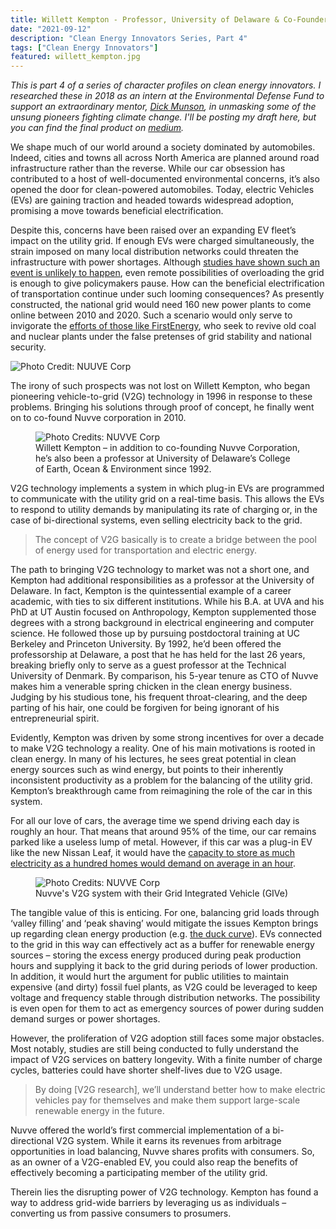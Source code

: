 ```yaml
---
title: Willett Kempton - Professor, University of Delaware & Co-Founder, Nuvve Corporation
date: "2021-09-12"
description: "Clean Energy Innovators Series, Part 4"
tags: ["Clean Energy Innovators"]
featured: willett_kempton.jpg
---
```

*This is part 4 of a series of character profiles on clean energy innovators.
I researched these in 2018 as an intern at the Environmental Defense Fund to support
an extraordinary mentor, [Dick Munson](https://medium.com/@dickmunson), in 
unmasking some of the unsung pioneers fighting climate change.
I'll be posting my draft here, but you can find the final product on
[medium](https://medium.com/the-fourth-wave/meet-the-innovators-battling-climate-change-d23b04642d0f).*

We shape much of our world around a society dominated by automobiles. Indeed, cities and towns all across North America are planned around road infrastructure rather than the reverse. While our car obsession has contributed to a host of well-documented environmental concerns, it’s also opened the door for clean-powered automobiles. Today, electric Vehicles (EVs) are gaining traction and headed towards widespread adoption, promising a move towards beneficial electrification.

Despite this, concerns have been raised over an expanding EV fleet’s impact on the utility grid. If enough EVs were charged simultaneously, the strain imposed on many local distribution networks could threaten the infrastructure with power shortages. Although [studies have shown such an event is unlikely to happen](http://blogs.edf.org/energyexchange/2013/11/18/pecan-streets-study-shows-electric-vehicles-wont-overload-the-electric-grid/), even remote possibilities of overloading the grid is enough to give policymakers pause. How can the beneficial electrification of transportation continue under such looming consequences? As presently constructed, the national grid would need 160 new power plants to come online between 2010 and 2020. Such a scenario would only serve to invigorate the [efforts of those like FirstEnergy](https://www.cleveland.com/business/2018/03/firstenergy_asks_doe_for_emerg.html), who seek to revive old coal and nuclear plants under the false pretenses of grid stability and national security.

![Photo Credit: NUUVE Corp](./nuvve.jpg)

The irony of such prospects was not lost on Willett Kempton, who began pioneering vehicle-to-grid (V2G) technology in 1996 in response to these problems. Bringing his solutions through proof of concept, he finally went on to co-found Nuvve corporation in 2010.

<figure>
  <img
    src="./willett_kempton.jpg"
    alt="Photo Credits: NUVVE Corp"
  />
  <figcaption>
    Willett Kempton – in addition to co-founding Nuvve Corporation, he’s also been a professor at University of Delaware’s College of Earth, Ocean & Environment since 1992.
  </figcaption>
</figure>

V2G technology implements a system in which plug-in EVs are programmed to communicate with the utility grid on a real-time basis. This allows the EVs to respond to utility demands by manipulating its rate of charging or, in the case of bi-directional systems, even selling electricity back to the grid.

> The concept of V2G basically is to create a bridge between the pool of energy used for transportation and electric energy.

The path to bringing V2G technology to market was not a short one, and Kempton had additional responsibilities as a professor at the University of Delaware. In fact, Kempton is the quintessential example of a career academic, with ties to six different institutions. While his B.A. at UVA and his PhD at UT Austin focused on Anthropology, Kempton supplemented those degrees with a strong background in electrical engineering and computer science. He followed those up by pursuing postdoctoral training at UC Berkeley and Princeton University. By 1992, he’d been offered the professorship at Delaware, a post that he has held for the last 26 years, breaking briefly only to serve as a guest professor at the Technical University of Denmark. By comparison, his 5-year tenure as CTO of Nuvve makes him a venerable spring chicken in the clean energy business. Judging by his studious tone, his frequent throat-clearing, and the deep parting of his hair, one could be forgiven for being ignorant of his entrepreneurial spirit.

Evidently, Kempton was driven by some strong incentives for over a decade to make V2G technology a reality. One of his main motivations is rooted in clean energy. In many of his lectures, he sees great potential in clean energy sources such as wind energy, but points to their inherently inconsistent productivity as a problem for the balancing of the utility grid. Kempton’s breakthrough came from reimagining the role of the car in this system.

For all our love of cars, the average time we spend driving each day is roughly an hour. That means that around 95% of the time, our car remains parked like a useless lump of metal. However, if this car was a plug-in EV like the new Nissan Leaf, it would have the [capacity to store as much electricity as a hundred homes would demand on average in an hour](https://www.greentechmedia.com/articles/read/why-is-vehicle-to-grid-taking-so-long-to-happen#gs.rpd_zcg).

<figure>
  <img
    src="./nuvve_v2g.png"
    alt="Photo Credits: NUVVE Corp"
  />
  <figcaption>
    Nuvve's V2G system with their Grid Integrated Vehicle (GIVe)
  </figcaption>
</figure>

The tangible value of this is enticing. For one, balancing grid loads through ‘valley filling’ and ‘peak shaving’ would mitigate the issues Kempton brings up regarding clean energy production (e.g. [the duck curve](https://www.youtube.com/watch?v=YYLzss58CLs)). EVs connected to the grid in this way can effectively act as a buffer for renewable energy sources – storing the excess energy produced during peak production hours and supplying it back to the grid during periods of lower production. In addition, it would hurt the argument for public utilities to maintain expensive (and dirty) fossil fuel plants, as V2G could be leveraged to keep voltage and frequency stable through distribution networks. The possibility is even open for them to act as emergency sources of power during sudden demand surges or power shortages.

However, the proliferation of V2G adoption still faces some major obstacles. Most notably, studies are still being conducted to fully understand the impact of V2G services on battery longevity. With a finite number of charge cycles, batteries could have shorter shelf-lives due to V2G usage.

> By doing [V2G research], we’ll understand better how to make electric vehicles pay for themselves and make them support large-scale renewable energy in the future.

Nuvve offered the world’s first commercial implementation of a bi-directional V2G system. While it earns its revenues from arbitrage opportunities in load balancing, Nuvve shares profits with consumers. So, as an owner of a V2G-enabled EV, you could also reap the benefits of effectively becoming a participating member of the utility grid.

Therein lies the disrupting power of V2G technology. Kempton has found a way to address grid-wide barriers by leveraging us as individuals – converting us from passive consumers to prosumers.